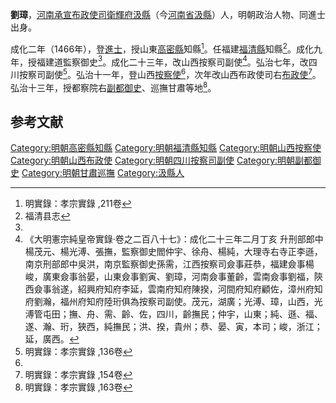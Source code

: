 {{Otheruses|劉璋 (消歧義)|other=同名或類似名的其它條目描述}}
'''劉璋'''，[[河南承宣布政使司|河南承宣布政使司]][[衛輝府|衛輝府]][[汲縣|汲縣]]（今[[河南省|河南省]][[汲縣|汲縣]]）人，明朝政治人物、同進士出身。

成化二年（1466年），登[[進士|進士]]，授山東[[高密縣|高密縣]]知縣<ref name="#1">明實錄：孝宗實錄 ,211卷</ref>。任福建[[福清縣|福清縣]]知縣<ref>福清县志</ref>。成化九年，授福建道監察御史<ref name="#1"/>。成化二十三年，改山西按察司副使<ref>《大明憲宗純皇帝實錄·卷之二百八十七》：成化二十三年二月丁亥 升刑部郎中楊茂元、楊光溥、張撫，監察御史閻仲宇、徐舟、楊純，大理寺右寺正李遜，南京刑部郎中吳洪，南京監察御史孫需，江西按察司僉事莊恭，福建僉事楊峻，廣東僉事翁晏，山東僉事劉寅、劉璋，河南僉事董齡，雲南僉事劉福，陝西僉事翁遂，紹興府知府李延，雲南府知府陳揆，河間府知府顧佐，漳州府知府劉瀚，福州府知府陸珩俱為按察司副使。茂元，湖廣；光溥、璋，山西，光溥管屯田；撫、舟、需、齡、佐，四川，齡撫民；仲宇，山東；純、遜、福、遂、瀚、珩，狹西，純撫民；洪、揆，貴州；恭、晏、寅，本司；峻，浙江；延，廣西。</ref>。弘治七年，改四川按察司副使<ref name="#2">明實錄：孝宗實錄 ,136卷</ref>。弘治十一年，登山西[[按察使|按察使]]<ref name="#2"/>，次年改山西布政使司右[[布政使|布政使]]<ref>明實錄：孝宗實錄 ,154卷</ref>。弘治十三年，授都察院右[[副都御史|副都御史]]、巡撫甘肅等地<ref>明實錄：孝宗實錄 ,163卷</ref>。

==参考文献==
{{reflist}}

{{明朝人物小作品}}
{{成化二年丙戌科殿試金榜}}
{{DEFAULTSORT:Liu劉}}
[[Category:明朝高密縣知縣|Category:明朝高密縣知縣]]
[[Category:明朝福清縣知縣|Category:明朝福清縣知縣]]
[[Category:明朝山西按察使|Category:明朝山西按察使]]
[[Category:明朝山西布政使|Category:明朝山西布政使]]
[[Category:明朝四川按察司副使|Category:明朝四川按察司副使]]
[[Category:明朝副都御史|Category:明朝副都御史]]
[[Category:明朝甘肅巡撫|Category:明朝甘肅巡撫]]
[[Category:汲縣人|Category:汲縣人]]